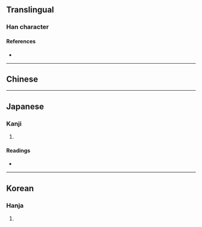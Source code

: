 {{character info/new}}
{{also|出}}
==Translingual==

===Han character===
{{Han char|rn=46|rad=山|as=03|sn=6|four=|canj=UU,XXXUU|ids=⿱山山}}

====References====
* {{Han ref|kx=0307.271|dj=0607.230|hdz=10761.100|uh=5C80|ud=23680}}

----

==Chinese==
{{zh-see|出|v}}

----

==Japanese==

===Kanji===
{{ja-kanji|grade=|rs=山03}}

# {{alternative form of|出|lang=ja}}

====Readings====
* {{ja-readings|on=[[しゅつ]] (shutsu), [[すい]] (sui)|kun=[[でる]] (deru), [[だす]] (dasu)}}

----

==Korean==

===Hanja===
{{ko-hanja|hangeul=[[출]], [[추]]|rv=chul, chu|mr=ch'ul, ch'u}}

# {{defn|lang=ko|sort=山03}}